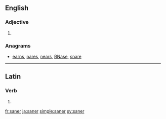 ==English==

===Adjective===
{{head|en|adjective comparative form}}

# {{en-comparative of|sane}}

===Anagrams===
* [[earns#English|earns]], [[nares#English|nares]], [[nears#English|nears]], [[RNase#English|RNase]], [[snare#English|snare]]

----

==Latin==

===Verb===
{{la-verb-form|sāner}}

# {{inflection of|sānō||1|s|pres|pasv|subj|lang=la}}

[[fr:saner]]
[[ja:saner]]
[[simple:saner]]
[[sv:saner]]